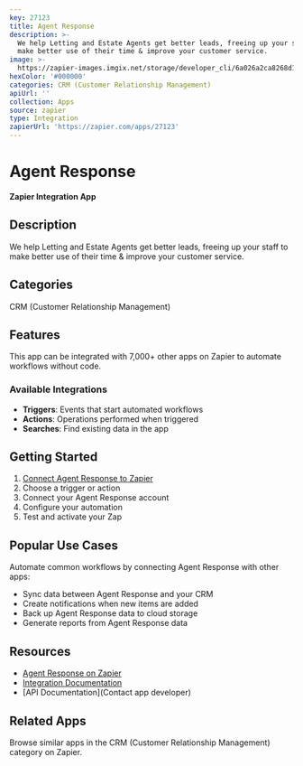 ```yaml
---
key: 27123
title: Agent Response
description: >-
  We help Letting and Estate Agents get better leads, freeing up your staff to
  make better use of their time & improve your customer service.
image: >-
  https://zapier-images.imgix.net/storage/developer_cli/6a026a2ca8268d10c5290d19522ed68f.png?auto=format%2Ccompress&ixlib=python-3.0.0&q=50
hexColor: '#000000'
categories: CRM (Customer Relationship Management)
apiUrl: ''
collection: Apps
source: zapier
type: Integration
zapierUrl: 'https://zapier.com/apps/27123'
---
```

# Agent Response

**Zapier Integration App**

## Description

We help Letting and Estate Agents get better leads, freeing up your staff to make better use of their time & improve your customer service.

## Categories

CRM (Customer Relationship Management)

## Features

This app can be integrated with 7,000+ other apps on Zapier to automate workflows without code.

### Available Integrations

- **Triggers**: Events that start automated workflows
- **Actions**: Operations performed when triggered
- **Searches**: Find existing data in the app

## Getting Started

1. [Connect Agent Response to Zapier](https://zapier.com/apps/27123)
2. Choose a trigger or action
3. Connect your Agent Response account
4. Configure your automation
5. Test and activate your Zap

## Popular Use Cases

Automate common workflows by connecting Agent Response with other apps:

- Sync data between Agent Response and your CRM
- Create notifications when new items are added
- Back up Agent Response data to cloud storage
- Generate reports from Agent Response data

## Resources

- [Agent Response on Zapier](https://zapier.com/apps/27123)
- [Integration Documentation](https://zapier.com/apps/27123/integrations)
- [API Documentation](Contact app developer)

## Related Apps

Browse similar apps in the CRM (Customer Relationship Management) category on Zapier.
